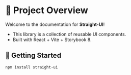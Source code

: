 
<Meta title="Documentation/README" />

# 📘 Project Overview

Welcome to the documentation for **Straight-UI**!

- This library is a collection of reusable UI components.
- Built with React + Vite + Storybook 8.

## 🚀 Getting Started

```bash
npm install straight-ui